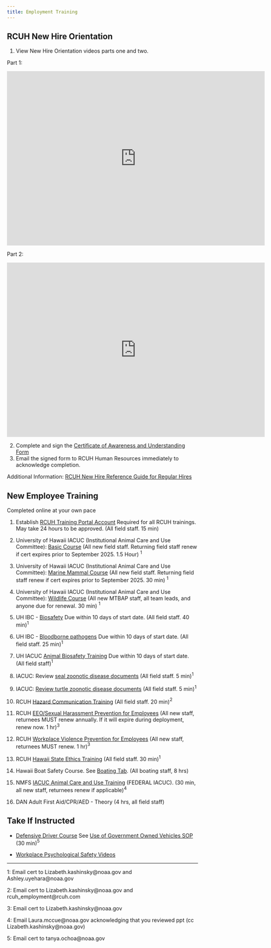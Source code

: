 ```yaml
---
title: Employment Training
---
```


## RCUH New Hire Orientation

1.  View New Hire Orientation videos parts one and two.

Part 1:

<iframe src="https://www.youtube.com/embed/Yr1U2zV_4Xg?si=xjf0Oda0JXbIc7P0" allowfullscreen frameborder="0" width="680" height="460">

</iframe>

Part 2:

<iframe src="https://www.youtube.com/embed/UuxRv20ZmUc?si=FNJSsOZn2Z1faGcq" allowfullscreen frameborder="0" width="680" height="460">

</iframe>

2.  Complete and sign the [Certificate of Awareness and Understanding Form](https://www.rcuh.com/hidden-document-library/nho-certificate-of-awareness-and-understanding/){.external target="_blank"}
3.  Email the signed form to RCUH Human Resources immediately to acknowledge completion.

Additional Information: [RCUH New Hire Reference Guide for Regular Hires](https://drive.google.com/file/d/1JU45wljUc92xpV-t2qZ0Dw9IXJLKQNlZ/view?usp=drive_link){.external target="_blank"}

## New Employee Training

Completed online at your own pace

1.  Establish [RCUH Training Portal Account](https://docs.google.com/document/d/1CqWzhqM28yKylDRchMqn1_Ynvy5-qPSwueER457KoNc/edit){.external target="_blank"} Required for all RCUH trainings. May take 24 hours to be approved. (All field staff. 15 min)

2.  University of Hawaii IACUC (Institutional Animal Care and Use Committee): [Basic Course](https://docs.google.com/document/d/1fIDwm5AirExn7RKb54d-mtt6tbyc5Tlwtma2FpieSt4/edit){.external target="_blank"} (All new field staff. Returning field staff renew if cert expires prior to September 2025. 1.5 Hour) $^1$

3.  University of Hawaii IACUC (Institutional Animal Care and Use Committee): [Marine Mammal Course](https://docs.google.com/document/d/1fIDwm5AirExn7RKb54d-mtt6tbyc5Tlwtma2FpieSt4/edit){.external target="_blank"} (All new field staff. Returning field staff renew if cert expires prior to September 2025. 30 min) $^1$

4.  University of Hawaii IACUC (Institutional Animal Care and Use Committee): [Wildlife Course](https://docs.google.com/document/d/1fIDwm5AirExn7RKb54d-mtt6tbyc5Tlwtma2FpieSt4/edit){.external target="_blank"} (All new MTBAP staff, all team leads, and anyone due for renewal. 30 min) $^1$

5.  UH IBC - [Biosafety](https://docs.google.com/document/d/1avdtopa3tw7OmXY5q9wIOiJAwCD_ruNNvhs3CLB3_aQ/edit){.external target="_blank"} Due within 10 days of start date. (All field staff. 40 min)$^1$

6.  UH IBC - [Bloodborne pathogens](https://docs.google.com/document/d/1avdtopa3tw7OmXY5q9wIOiJAwCD_ruNNvhs3CLB3_aQ/edit){.external target="_blank"} Due within 10 days of start date. (All field staff. 25 min)$^1$

7.  UH IACUC [Animal Biosafety Training](https://docs.google.com/document/d/1avdtopa3tw7OmXY5q9wIOiJAwCD_ruNNvhs3CLB3_aQ/edit){.external target="_blank"} Due within 10 days of start date. (All field staff)$^1$

8.  IACUC: Review [seal zoonotic disease documents](https://docs.google.com/document/d/1fIDwm5AirExn7RKb54d-mtt6tbyc5Tlwtma2FpieSt4/edit){.external target="_blank"} (All field staff. 5 min)$^1$

9.  IACUC: [Review turtle zoonotic disease documents](https://docs.google.com/document/d/1fIDwm5AirExn7RKb54d-mtt6tbyc5Tlwtma2FpieSt4/edit){.external target="_blank"} (All field staff. 5 min)$^1$

10. RCUH [Hazard Communication Training](https://view.knowledgevision.com/presentation/9f9b9ad0ae1b4f31970133499e5da954){.external target="_blank"} (All field staff. 20 min)$^2$

11. RCUH [EEO/Sexual Harassment Prevention for Employees](https://docs.google.com/document/d/1CqWzhqM28yKylDRchMqn1_Ynvy5-qPSwueER457KoNc/edit){.external target="_blank"} (All new staff, returnees MUST renew annually. If it will expire during deployment, renew now. 1 hr)$^3$

12. RCUH [Workplace Violence Prevention for Employees](https://docs.google.com/document/d/1CqWzhqM28yKylDRchMqn1_Ynvy5-qPSwueER457KoNc/edit){.external target="_blank"} (All new staff, returnees MUST renew. 1 hr)$^3$

13. RCUH [Hawaii State Ethics Training](https://ethics.hawaii.gov/ethicsonlinetraining/){.external target="_blank"} (All field staff. 30 min)$^1$

14. Hawaii Boat Safety Course. See [Boating Tab](https://pifsc-protected-species-division.github.io/PMNM-ARCamps-Manual/content/Boating.html). (All boating staff, 8 hrs)

15. NMFS [IACUC Animal Care and Use Training](https://drive.google.com/file/d/11-XZk1-Lt8widh1H23xm4U2sVrp4MmE9/view?usp=sharing){.external target="_blank"} (FEDERAL IACUC). (30 min, all new staff, returnees renew if applicable)$^4$

16. DAN Adult First Aid/CPR/AED - Theory (4 hrs, all field staff)

## Take If Instructed

-   [Defensive Driver Course](https://drivethru.gsa.gov/fmdtsys/dthome){.external target="_blank"} See [Use of Government Owned Vehicles SOP](https://docs.google.com/document/d/1O-EHNCt6fhwdybscBgQY-YU9xgVdnmmmn9MxU19SGUs/edit?usp=sharing){.external target="_blank"} (30 min)$^5$

-   [Workplace Psychological Safety Videos](https://www.gotostage.com/channel/wvprworkplacewellness){.external target="_blank"}



************************************************************

1: Email cert to Lizabeth.kashinsky\@noaa.gov and Ashley.uyehara\@noaa.gov

2: Email cert to Lizabeth.kashinsky\@noaa.gov and rcuh_employment\@rcuh.com

3: Email cert to Lizabeth.kashinsky\@noaa.gov

4: Email Laura.mccue\@noaa.gov acknowledging that you reviewed ppt (cc Lizabeth.kashinsky\@noaa.gov)

5: Email cert to tanya.ochoa\@noaa.gov
